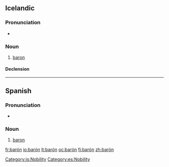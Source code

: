 {{also|baron}}
==Icelandic==

===Pronunciation===
* {{IPA|/ˈpaːrouːn/|lang=is}}

===Noun===
{{is-noun|m}}

# [[baron]]

====Declension====
{{is-decl-noun-m-s1|bar|ó|n|i=?i}}

[[Category:is:Nobility]]

----

==Spanish==

===Pronunciation===
* {{homophones|varón}}

===Noun===
{{es-noun-mf|f=baronesa|mpl=barones}}

# [[baron]]

[[Category:es:Nobility]]

[[fr:barón]]
[[io:barón]]
[[lt:barón]]
[[oc:barón]]
[[fi:barón]]
[[zh:barón]]
